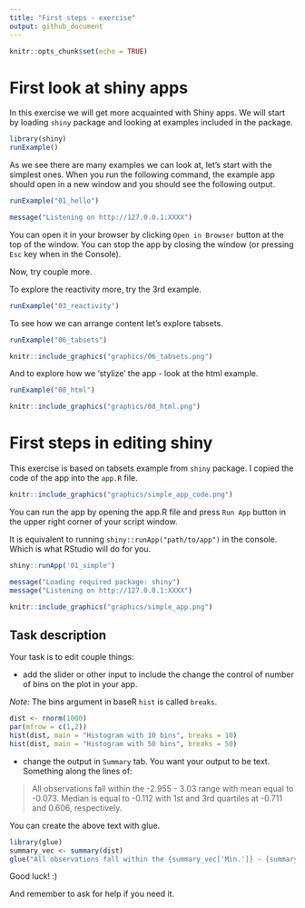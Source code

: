 ```yaml
---
title: "First steps - exercise"
output: github_document
---
```


```r
knitr::opts_chunk$set(echo = TRUE)
```

# First look at shiny apps

In this exercise we will get more acquainted with Shiny apps. We will start by loading `shiny` package and looking at examples included in the package.

```r
library(shiny)
runExample()
```

As we see there are many examples we can look at, let's start with the simplest ones. When you run the following command, the example app should open in a new window and you should see the following output.

```r
runExample("01_hello")
```

```r
message("Listening on http://127.0.0.1:XXXX")
```

You can open it in your browser by clicking `Open in Browser` button at the top of the window. You can stop the app by closing the window (or pressing `Esc` key when in the Console).

Now, try couple more.

To explore the reactivity more, try the 3rd example.

```r
runExample("03_reactivity")
```

To see how we can arrange content let's explore tabsets.

```r
runExample("06_tabsets")
```

```r
knitr::include_graphics("graphics/06_tabsets.png")
```

And to explore how we 'stylize' the app - look at the html example.

```r
runExample("08_html")
```
```r
knitr::include_graphics("graphics/08_html.png")
```

# First steps in editing shiny

This exercise is based on tabsets example from `shiny` package. I copied the code of the app into the `app.R` file.

```r
knitr::include_graphics("graphics/simple_app_code.png")
```

You can run the app by opening the app.R file and press `Run App` button in the upper right corner of your script window.

It is equivalent to running `shiny::runApp("path/to/app")` in the console. Which is what RStudio will do for you.

```r
shiny::runApp('01_simple')
```

```r
message("Loading required package: shiny")
message("Listening on http://127.0.0.1:XXXX")
```


```r
knitr::include_graphics("graphics/simple_app.png")
```

## Task description

Your task is to edit couple things:

* add the slider or other input to include the change the control of number of bins on the plot in your app. 

*Note:* The bins argument in baseR `hist` is called `breaks`.

```r
dist <- rnorm(1000)
par(mfrow = c(1,2))
hist(dist, main = "Histogram with 10 bins", breaks = 10)
hist(dist, main = "Histogram with 50 bins", breaks = 50)
```



* change the output in `Summary` tab. You want your output to be text. Something along the lines of:

> All observations fall within the -2.955 - 3.03 range with mean equal to -0.073. Median is equal to -0.112 with 1st and 3rd quartiles at -0.711 and 0.606, respectively.

You can create the above text with glue.

```r
library(glue)
summary_vec <- summary(dist)
glue("All observations fall within the {summary_vec['Min.']} - {summary_vec['Max.']} range")
```

Good luck! :)

And remember to ask for help if you need it.